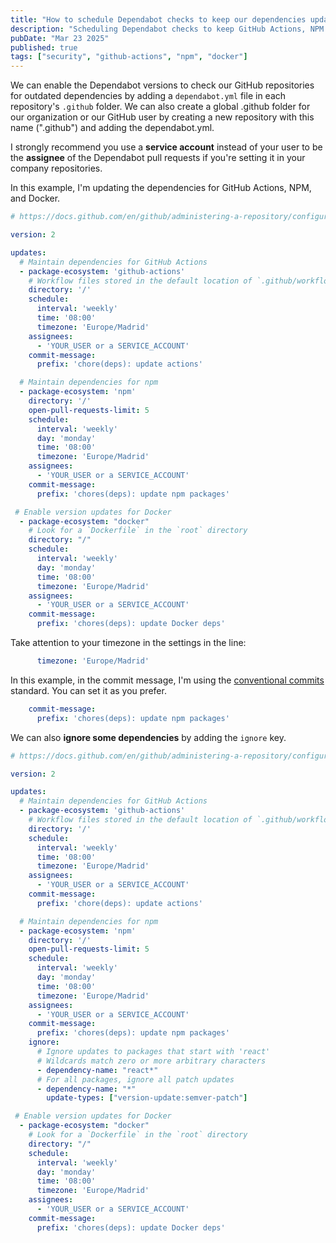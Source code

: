 ```yaml
---
title: "How to schedule Dependabot checks to keep our dependencies updated"
description: "Scheduling Dependabot checks to keep GitHub Actions, NPM and Docker updated"
pubDate: "Mar 23 2025"
published: true
tags: ["security", "github-actions", "npm", "docker"]
---
```


We can enable the Dependabot versions to check our GitHub repositories for outdated dependencies by adding a `dependabot.yml` file in each repository's `.github` folder. We can also create a global .github folder for our organization or our GitHub user by creating a new repository with this name (".github") and adding the dependabot.yml.

I strongly recommend you use a **service account** instead of your user to be the **assignee** of the Dependabot pull requests if you're setting it in your company repositories.

In this example, I'm updating the dependencies for GitHub Actions, NPM, and Docker.

```yml
# https://docs.github.com/en/github/administering-a-repository/configuration-options-for-dependency-updates

version: 2

updates:
  # Maintain dependencies for GitHub Actions
  - package-ecosystem: 'github-actions'
    # Workflow files stored in the default location of `.github/workflows`. (You don't need to specify `/.github/workflows` for `directory`. You can use `directory: "/"`.)
    directory: '/'
    schedule:
      interval: 'weekly'
      time: '08:00'
      timezone: 'Europe/Madrid'
    assignees:
      - 'YOUR_USER or a SERVICE_ACCOUNT'
    commit-message:
      prefix: 'chore(deps): update actions'

  # Maintain dependencies for npm
  - package-ecosystem: 'npm'
    directory: '/'
    open-pull-requests-limit: 5
    schedule:
      interval: 'weekly'
      day: 'monday'
      time: '08:00'
      timezone: 'Europe/Madrid'
    assignees:
      - 'YOUR_USER or a SERVICE_ACCOUNT'
    commit-message:
      prefix: 'chores(deps): update npm packages'

 # Enable version updates for Docker
  - package-ecosystem: "docker"
    # Look for a `Dockerfile` in the `root` directory
    directory: "/"
    schedule:
      interval: 'weekly'
      day: 'monday'
      time: '08:00'
      timezone: 'Europe/Madrid'
    assignees:
      - 'YOUR_USER or a SERVICE_ACCOUNT'
    commit-message:
      prefix: 'chores(deps): update Docker deps'
```

Take attention to your timezone in the settings in the line:

```yml
      timezone: 'Europe/Madrid'
```

In this example, in the commit message, I'm using the [conventional commits](https://www.conventionalcommits.org/en/v1.0.0/) standard. You can set it as you prefer.

```yml
    commit-message:
      prefix: 'chores(deps): update npm packages'
```

We can also **ignore some dependencies** by adding the `ignore` key.

```yml
# https://docs.github.com/en/github/administering-a-repository/configuration-options-for-dependency-updates

version: 2

updates:
  # Maintain dependencies for GitHub Actions
  - package-ecosystem: 'github-actions'
    # Workflow files stored in the default location of `.github/workflows`. (You don't need to specify `/.github/workflows` for `directory`. You can use `directory: "/"`.)
    directory: '/'
    schedule:
      interval: 'weekly'
      time: '08:00'
      timezone: 'Europe/Madrid'
    assignees:
      - 'YOUR_USER or a SERVICE_ACCOUNT'
    commit-message:
      prefix: 'chore(deps): update actions'

  # Maintain dependencies for npm
  - package-ecosystem: 'npm'
    directory: '/'
    open-pull-requests-limit: 5
    schedule:
      interval: 'weekly'
      day: 'monday'
      time: '08:00'
      timezone: 'Europe/Madrid'
    assignees:
      - 'YOUR_USER or a SERVICE_ACCOUNT'
    commit-message:
      prefix: 'chores(deps): update npm packages'
    ignore:
      # Ignore updates to packages that start with 'react'
      # Wildcards match zero or more arbitrary characters
      - dependency-name: "react*"
      # For all packages, ignore all patch updates
      - dependency-name: "*"
        update-types: ["version-update:semver-patch"]

 # Enable version updates for Docker
  - package-ecosystem: "docker"
    # Look for a `Dockerfile` in the `root` directory
    directory: "/"
    schedule:
      interval: 'weekly'
      day: 'monday'
      time: '08:00'
      timezone: 'Europe/Madrid'
    assignees:
      - 'YOUR_USER or a SERVICE_ACCOUNT'
    commit-message:
      prefix: 'chores(deps): update Docker deps'
```
